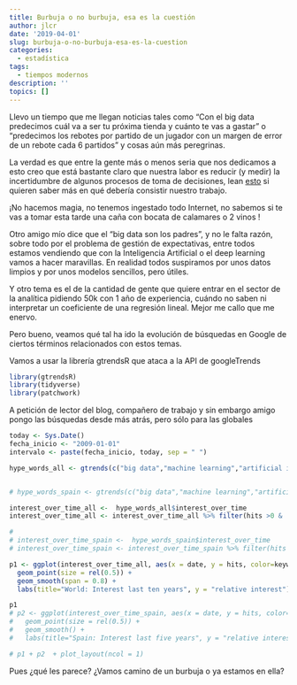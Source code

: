 ```yaml
---
title: Burbuja o no burbuja, esa es la cuestión
author: jlcr
date: '2019-04-01'
slug: burbuja-o-no-burbuja-esa-es-la-cuestion
categories:
  - estadística
tags:
  - tiempos modernos
description: ''
topics: []
---
```



Llevo un tiempo que me llegan noticias tales como "Con el big data predecimos cuál va a ser tu próxima tienda  y cuánto te vas a gastar" o "predecimos los rebotes por partido de un jugador con un margen de error de un rebote cada 6 partidos" y cosas aún más peregrinas.

La verdad es que entre la gente más o menos seria que nos dedicamos a esto creo que está bastante claro que nuestra labor es reducir (y medir) la incertidumbre de algunos procesos de toma de decisiones, lean [esto](https://www.datanalytics.com/2019/03/18/las-decisiones-son-lo-primario-la-estadistica-es-subsidiaria/) si quieren saber más en qué debería consistir nuestro trabajo. 

¡No hacemos magia, no tenemos ingestado todo Internet, no sabemos si te vas a tomar esta tarde una caña con bocata de calamares o 2 vinos !

Otro amigo mío dice que el "big data son los padres",  y no le falta razón, sobre todo por el problema de gestión de expectativas, entre todos estamos vendiendo que con la Inteligencia Artificial o el deep learning vamos a hacer maravillas. En realidad todos suspiramos por unos datos limpios y por unos modelos sencillos, pero útiles.

Y otro tema es el de la cantidad de gente que quiere entrar en el sector de la analítica pidiendo 50k con 1 año de experiencia, cuándo no saben ni interpretar un coeficiente de una regresión lineal. Mejor me callo que me enervo. 

Pero bueno, veamos qué tal ha ido la evolución de búsquedas en Google de ciertos términos relacionados con estos temas.

Vamos a usar la librería gtrendsR que ataca a la API de googleTrends

```r
library(gtrendsR)
library(tidyverse)
library(patchwork)
```


A petición de lector del blog, compañero de trabajo y sin embargo amigo pongo las búsquedas desde más atrás, pero sólo para las globales 

```r
today <- Sys.Date()
fecha_inicio <- "2009-01-01"
intervalo <- paste(fecha_inicio, today, sep = " ")

hype_words_all <- gtrends(c("big data","machine learning","artificial intelligence","deep learning"), time = intervalo)


# hype_words_spain <- gtrends(c("big data","machine learning","artificial intelligence","deep learning"), geo="ES", time = intervalo)
```


```r
interest_over_time_all <-  hype_words_all$interest_over_time 
interest_over_time_all <- interest_over_time_all %>% filter(hits >0 & !is.na(hits))

# 
# interest_over_time_spain <-  hype_words_spain$interest_over_time 
# interest_over_time_spain <- interest_over_time_spain %>% filter(hits >0 & !is.na(hits))
```



```r
p1 <- ggplot(interest_over_time_all, aes(x = date, y = hits, color=keyword)) +
  geom_point(size = rel(0.5)) +
  geom_smooth(span = 0.8) +
  labs(title="World: Interest last ten years", y = "relative interest")

p1
# p2 <- ggplot(interest_over_time_spain, aes(x = date, y = hits, color=keyword)) +
#   geom_point(size = rel(0.5)) +
#   geom_smooth() +
#   labs(title="Spain: Interest last five years", y = "relative interest")

# p1 + p2  + plot_layout(ncol = 1)
```

Pues ¿qué les parece? ¿Vamos camino de un burbuja o ya estamos en ella?




